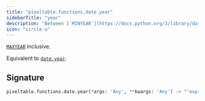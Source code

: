 ```yaml
---
title: "pixeltable.functions.date.year"
sidebarTitle: "year"
description: "Between [`MINYEAR`](https://docs.python.org/3/library/datetime.html#datetime.MINYEAR) and"
icon: "circle-u"
---
```

[`MAXYEAR`](https://docs.python.org/3/library/datetime.html#datetime.MAXYEAR) inclusive.

Equivalent to [`date.year`](https://docs.python.org/3/library/datetime.html#datetime.date.year).


## Signature

```python
pixeltable.functions.date.year(*args: 'Any', **kwargs: 'Any') -> "'exprs.FunctionCall'"
```

